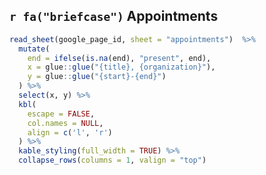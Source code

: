 ## `r fa("briefcase")` Appointments

```r

read_sheet(google_page_id, sheet = "appointments")  %>%
  mutate(
    end = ifelse(is.na(end), "present", end),
    x = glue::glue("{title}, {organization}"),
    y = glue::glue("{start}-{end}")
  ) %>% 
  select(x, y) %>% 
  kbl(
    escape = FALSE,
    col.names = NULL,
    align = c('l', 'r')
  ) %>%
  kable_styling(full_width = TRUE) %>%
  collapse_rows(columns = 1, valign = "top")

```